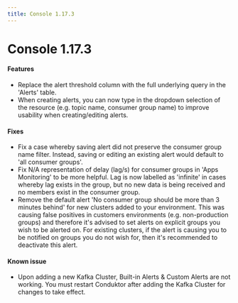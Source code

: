 ```yaml
---
title: Console 1.17.3
---
```


# Console 1.17.3

#### Features

- Replace the alert threshold column with the full underlying query in the 'Alerts' table.
- When creating alerts, you can now type in the dropdown selection of the resource (e.g. topic name, consumer group name) to improve usability when creating/editing alerts.

#### Fixes

- Fix a case whereby saving alert did not preserve the consumer group name filter. Instead, saving or editing an existing alert would default to 'all consumer groups'.
- Fix N/A representation of delay (lag/s) for consumer groups in 'Apps Monitoring' to be more helpful. Lag is now labelled as 'infinite' in cases whereby lag exists in the group, but no new data is being received and no members exist in the consumer group.
- Remove the default alert 'No consumer group should be more than 3 minutes behind' for new clusters added to your environment. This was causing false positives in customers environments (e.g. non-production groups) and therefore it's advised to set alerts on explicit groups you wish to be alerted on. For existing clusters, if the alert is causing you to be notified on groups you do not wish for, then it's recommended to deactivate this alert.

#### Known issue

- Upon adding a new Kafka Cluster, Built-in Alerts & Custom Alerts are not working. You must restart Conduktor after adding the Kafka Cluster for changes to take effect.

